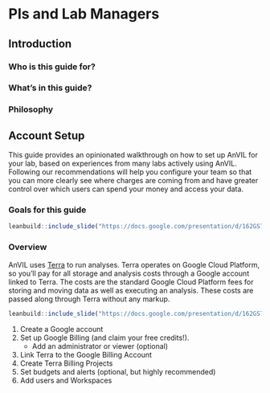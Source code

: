# PIs and Lab Managers

## Introduction

### Who is this guide for?

### What's in this guide?

### Philosophy

## Account Setup

This guide provides an opinionated walkthrough on how to set up AnVIL for your lab, based on experiences from many labs actively using AnVIL.  Following our recommendations will help you configure your team so that you can more clearly see where charges are coming from and have greater control over which users can spend your money and access your data.

### Goals for this guide

```r
leanbuild::include_slide("https://docs.google.com/presentation/d/162GS7ArBPM4w_rPazcUrpnoEKT7jx9i7fpPQkH_iC_0/edit#slide=id.gd5c49c5c55_0_165")
```

### Overview

AnVIL uses [Terra](https://anvil.terra.bio/) to run analyses.  Terra operates on Google Cloud Platform, so you’ll pay for all storage and analysis costs through a Google account linked to Terra.  The costs are the standard Google Cloud Platform fees for storing and moving data as well as executing an analysis.  These costs are passed along through Terra without any markup.

```r
leanbuild::include_slide("https://docs.google.com/presentation/d/162GS7ArBPM4w_rPazcUrpnoEKT7jx9i7fpPQkH_iC_0/edit#slide=id.gd84a304855_0_138")
```

1. Create a Google account
1. Set up Google Billing (and claim your free credits!).
    + Add an administrator or viewer (optional)
1. Link Terra to the Google Billing Account
1. Create Terra Billing Projects
1. Set budgets and alerts (optional, but highly recommended)
1. Add users and Workspaces


